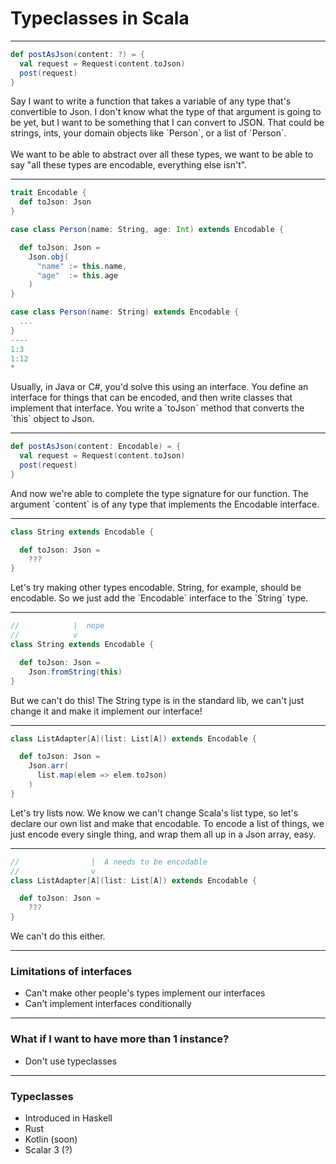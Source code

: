 

<Head>
  <title>Typeclasses in Scala</title>
  <meta property='og:title' content='Typeclasses in Scala' />
  <meta property='og:image' content='https://talks.diogocastro.com/typeclasses-in-scala/img/card.png' />
  <meta property='og:url'   content='https://talks.diogocastro.com/typeclasses-in-scala/' />
  <meta name="twitter:creator" content="@dfacastro" />
</Head>

# Typeclasses in Scala

<!-- #### (Alt+P / Option+P for transcript) -->
---


```scala
def postAsJson(content: ?) = {
  val request = Request(content.toJson)
  post(request)
}
```

<Notes>
  Say I want to write a function that takes a variable of any type that's convertible to Json.
  I don't know what the type of that argument is going to be yet, but I want to be something that I can convert to JSON.
  That could be strings, ints, your domain objects like `Person`, or a list of `Person`.
  <br/><br/>
  We want to be able to abstract over all these types, we want to be able to say "all these types are encodable, everything else isn't".
</Notes>

---

```scala
trait Encodable {
  def toJson: Json
}

case class Person(name: String, age: Int) extends Encodable {

  def toJson: Json =
    Json.obj(
      "name" := this.name,
      "age"  := this.age
    )
}

case class Person(name: String) extends Encodable {
  ...
}
----
1:3
1:12
*
```

<Notes>
  Usually, in Java or C#, you'd solve this using an interface.
  You define an interface for things that can be encoded, and then write classes that implement that interface.
  You write a `toJson` method that converts the `this` object to Json.
</Notes>

---

```scala
def postAsJson(content: Encodable) = {
  val request = Request(content.toJson)
  post(request)
}
```

<Notes>
  And now we're able to complete the type signature for our function.
  The argument `content` is of any type that implements the Encodable interface.
</Notes>

---

```scala
class String extends Encodable {

  def toJson: Json =
    ???
}
```

<Notes>
Let's try making other types encodable.
String, for example, should be encodable.
So we just add the `Encodable` interface to the `String` type.
</Notes>

---

```scala
//            |  nope
//            v
class String extends Encodable {

  def toJson: Json =
    Json.fromString(this)
}
```

<Notes>
But we can't do this! The String type is in the standard lib, we can't just change it and make it implement our interface!
</Notes>

---

```scala
class ListAdapter[A](list: List[A]) extends Encodable {

  def toJson: Json =
    Json.arr(
      list.map(elem => elem.toJson)
    )
}
```

<Notes>
  Let's try lists now.
  We know we can't change Scala's list type, so let's declare our own list and make that encodable.
  To encode a list of things, we just encode every single thing, and wrap them all up in a Json array, easy.
</Notes>

---
```scala
//                |  A needs to be encodable
//                v
class ListAdapter[A](list: List[A]) extends Encodable {

  def toJson: Json =
    ???
}
```

<Notes>
We can't do this either.
</Notes>

---

### Limitations of interfaces

* Can't make other people's types implement our interfaces
* Can't implement interfaces conditionally

---

### What if I want to have more than 1 instance?

* Don't use typeclasses

---

### Typeclasses

* Introduced in Haskell
* Rust
* Kotlin (soon)
* Scalar 3 (?)
